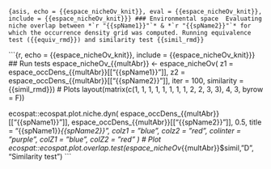 ```{asis, echo = {{espace_nicheOv_knit}}, eval = {{espace_nicheOv_knit}}, include = {{espace_nicheOv_knit}}}
### Environmental space 
Evaluating niche overlap between *`r "{{spName1}}"`* & *`r "{{spName2}}"`* for which the occurrence density grid was computed. Running equivalence test ({{equiv_rmd}}) and similarity test {{simil_rmd}}
```

```{r, echo = {{espace_nicheOv_knit}}, include = {{espace_nicheOv_knit}}}
## Run tests 
espace_nicheOv_{{multAbr}} <- espace_nicheOv(
  z1 = espace_occDens_{{multAbr}}[["{{spName1}}"]],
  z2 = espace_occDens_{{multAbr}}[["{{spName2}}"]],
  iter = 100,
  similarity = {{simil_rmd}}) 
# Plots
layout(matrix(c(1, 1, 1, 1, 1, 1, 1, 1, 2, 2, 3, 3), 4, 3, byrow = F))

ecospat::ecospat.plot.niche.dyn(
  espace_occDens_{{multAbr}}[["{{spName1}}"]],
  espace_occDens_{{multAbr}}[["{{spName2}}"]],
  0.5,
  title = "{{spName1}}_{{spName2}}",
  colz1 = "blue",
  colz2 = "red",
  colinter = "purple",
  colZ1 = "blue",
  colZ2 = "red"
)
# Plot
ecospat::ecospat.plot.overlap.test(espace_nicheOv_{{multAbr}}$simil,
                                   "D", "Similarity test") 
```
